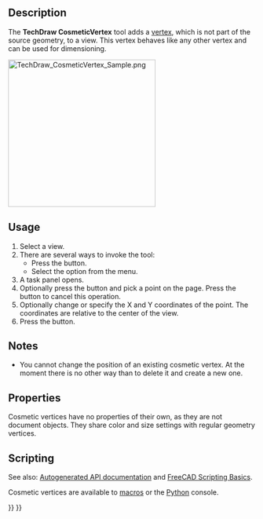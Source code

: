 <languages/>

{{Docnav
|[[TechDraw_RichTextAnnotation|RichTextAnnotation]]
|[[TechDraw_Midpoints|Midpoints]]
|[[TechDraw_Workbench|TechDraw]]
|IconL=TechDraw_RichTextAnnotation.svg
|IconR=TechDraw_Midpoints.svg
|IconC=Workbench_TechDraw.svg
}}

{{GuiCommand
|Name=TechDraw CosmeticVertex
|MenuLocation=TechDraw → Add Vertices → Add Cosmetic Vertex 
|Workbenches=[[TechDraw_Workbench|TechDraw]]
|Version=0.19
|SeeAlso=[[TechDraw_Midpoints|TechDraw Midpoint]], [[TechDraw_Quadrants|TechDraw Quadrant]]
}}

==Description==

The '''TechDraw CosmeticVertex''' tool adds a [[Glossary#V|vertex]], which is not part of the source geometry, to a view. This vertex behaves like any other vertex and can be used for dimensioning.

[[Image:TechDraw_CosmeticVertex_Sample.png|300px]]
{{Caption|Cosmetic vertices used to create an otherwise impossible dimension}}

==Usage==

# Select a view.
# There are several ways to invoke the tool:
#* Press the {{Button|[[Image:TechDraw_CosmeticVertex.svg|16px]] [[TechDraw_CosmeticVertex|Add Cosmetic Vertex]]}} button.
#* Select the {{MenuCommand|TechDraw → Add Vertices → [[Image:TechDraw_CosmeticVertex.svg|16px]] Add Cosmetic Vertex}} option from the menu.
# A task panel opens.
# Optionally press the {{Button|Point Picker}} button and pick a point on the page. Press the {{Button|Escape picking}} button to cancel this operation.
# Optionally change or specify the X and Y coordinates of the point. The coordinates are relative to the center of the view.
# Press the {{Button|OK}} button.

==Notes==

* You cannot change the position of an existing cosmetic vertex. At the moment there is no other way than to delete it and create a new one.

==Properties==

Cosmetic vertices have no properties of their own, as they are not document objects. They share color and size settings with regular geometry vertices.

==Scripting==

See also: [https://freecad.github.io/SourceDoc/ Autogenerated API documentation] and [[FreeCAD_Scripting_Basics|FreeCAD Scripting Basics]].

Cosmetic vertices are available to [[Macros|macros]] or the [[Python|Python]] console. 

{{Code|code=
dvp = App.ActiveDocument.View
org = App.Vector(0.0, 0.0, 0.0)
dvp.makeCosmeticVertex(org);

#lines too!
start = FreeCAD.Vector (1.0, 5.0, 0.0)
end = FreeCAD.Vector(1.0, -5.0, 0.0)
style = 2
weight = 0.75
pyGreen = (0.0, 0.0, 1.0, 0.0)
dvp.makeCosmeticLine(start,end,style, weight, pyGreen)
}}


{{Docnav
|[[TechDraw_RichTextAnnotation/ko|서식 있는 주석]]
|[[TechDraw_Midpoints/ko|중간점]]
|[[TechDraw_Workbench/ko|기술도면 작업대]]
|IconL=TechDraw_RichTextAnnotation.svg
|IconR=TechDraw_Midpoints.svg
|IconC=Workbench_TechDraw.svg
}}

{{TechDraw Tools navi{{#translation:}}}}
{{Userdocnavi{{#translation:}}}}
{{clear}}